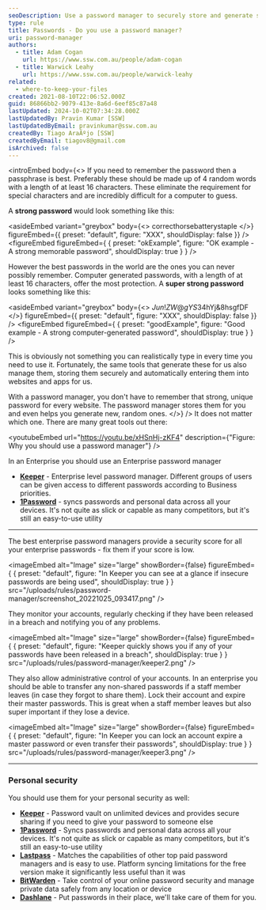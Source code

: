 ```yaml
---
seoDescription: Use a password manager to securely store and generate strong, unique passwords, ensuring your online accounts are protected from breaches and cyber threats.
type: rule
title: Passwords - Do you use a password manager?
uri: password-manager
authors:
  - title: Adam Cogan
    url: https://www.ssw.com.au/people/adam-cogan
  - title: Warwick Leahy
    url: https://www.ssw.com.au/people/warwick-leahy
related:
  - where-to-keep-your-files
created: 2021-08-10T22:06:52.000Z
guid: 86866bb2-9079-413e-8a6d-6eef85c87a48
lastUpdated: 2024-10-02T07:34:28.000Z
lastUpdatedBy: Pravin Kumar [SSW]
lastUpdatedByEmail: pravinkumar@ssw.com.au
createdBy: Tiago AraÃºjo [SSW]
createdByEmail: tiagov8@gmail.com
isArchived: false
---
```


<introEmbed
  body={<>
If you need to remember the password then a passphrase is best. Preferably these should be made up of 4 random words with a length of at least 16 characters. These eliminate the requirement for special characters and are incredibly difficult for a computer to guess.

A **strong password** would look something like this:

<asideEmbed
  variant="greybox"
  body={<>
    correcthorsebatterystaple
  </>}
  figureEmbed={{
    preset: "default",
    figure: "XXX",
    shouldDisplay: false
  }}
/>
<figureEmbed figureEmbed={ {
  preset: "okExample",
  figure: "OK example - A strong memorable password",
  shouldDisplay: true
} } />


However the best passwords in the world are the ones you can never possibly remember. Computer generated passwords, with a length of at least 16 characters, offer the most protection. A **super strong password** looks something like this:

<asideEmbed
  variant="greybox"
  body={<>
    $Jun!ZW@gYS%bmy0($34hYj&8hsgfDF
  </>}
  figureEmbed={{
    preset: "default",
    figure: "XXX",
    shouldDisplay: false
  }}
/>
<figureEmbed figureEmbed={ {
  preset: "goodExample",
  figure: "Good example - A strong computer-generated password",
  shouldDisplay: true
} } />


This is obviously not something you can realistically type in every time you need to use it. Fortunately, the same tools that generate these for us also manage them, storing them securely and automatically entering them into websites and apps for us.

With a password manager, you don't have to remember that strong, unique password for every website. The password manager stores them for you and even helps you generate new, random ones.
  </>}
/>
It does not matter which one. There are many great tools out there:

<youtubeEmbed url="https://youtu.be/xHSnHj-zKF4" description={"Figure: Why you should use a password manager"} />

In an Enterprise you should use an Enterprise password manager

* **[Keeper](https://www.keepersecurity.com/enterprise.html)** - Enterprise level password manager. Different groups of users can be given access to different passwords according to Business priorities.
* **[1Password](https://1password.com/enterprise-password-manager/)** - syncs passwords and personal data across all your devices. It's not quite as slick or capable as many competitors, but it's still an easy-to-use utility

---

The best enterprise password managers provide a security score for all your enterprise passwords - fix them if your score is low.


<imageEmbed
  alt="Image"
  size="large"
  showBorder={false}
  figureEmbed={ {
    preset: "default",
    figure: "In Keeper you can see at a glance if insecure passwords are being used",
    shouldDisplay: true
  } }
  src="/uploads/rules/password-manager/screenshot_20221025_093417.png"
/>

They monitor your accounts, regularly checking if they have been released in a breach and notifying you of any problems.


<imageEmbed
  alt="Image"
  size="large"
  showBorder={false}
  figureEmbed={ {
    preset: "default",
    figure: "Keeper quickly shows you if any of your passwords have been released in a breach",
    shouldDisplay: true
  } }
  src="/uploads/rules/password-manager/keeper2.png"
/>

They also allow administrative control of your accounts. In an enterprise you should be able to transfer any non-shared passwords if a staff member leaves (in case they forgot to share them). Lock their account and expire their master passwords. This is great when a staff member leaves but also super important if they lose a device.


<imageEmbed
  alt="Image"
  size="large"
  showBorder={false}
  figureEmbed={ {
    preset: "default",
    figure: "In Keeper you can lock an account expire a master password or even transfer their passwords",
    shouldDisplay: true
  } }
  src="/uploads/rules/password-manager/keeper3.png"
/>

---

### Personal security

You should use them for your personal security as well:

* **[Keeper](https://www.keepersecurity.com/personal.html)** - Password vault on unlimited devices and provides secure sharing if you need to give your password to someone else
* **[1Password](https://1password.com)** - Syncs passwords and personal data across all your devices. It's not quite as slick or capable as many competitors, but it's still an easy-to-use utility
* **[Lastpass](https://www.lastpass.com/)** - Matches the capabilities of other top paid password managers and is easy to use. Platform syncing limitations for the free version make it significantly less useful than it was
* **[BitWarden](https://bitwarden.com/products/)** - Take control of your online password security and manage private data safely from any location or device
* **[Dashlane](https://www.dashlane.com/lp/search)** - Put passwords in their place, we'll take care of them for you.
